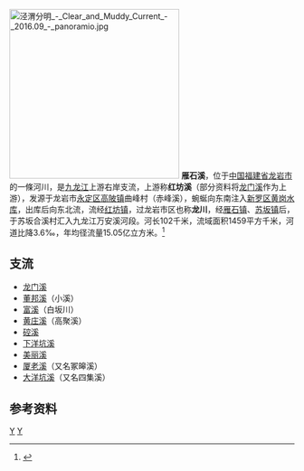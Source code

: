 [[File:泾渭分明_-_Clear_and_Muddy_Current_-_2016.09_-_panoramio.jpg|300px]]
'''雁石溪'''，位于[[中华人民共和国|中国]][[福建省|福建省]][[龙岩市|龙岩市]]的一條河川，是[[九龙江|九龙江]]上游右岸支流，上游称'''红坊溪'''（部分资料将[[龙门溪_(龙岩)|龙门溪]]作为上游），发源于龙岩市[[永定区_(龙岩市)|永定区]][[高陂镇_(龙岩市)|高陂镇]]曲峰村（赤峰溪），蜿蜒向东南注入[[新罗区|新罗区]][[黄岗水库|黄岗水库]]，出库后向东北流，流经[[红坊镇|红坊镇]]，过龙岩市区也称'''龙川'''，经[[雁石镇|雁石镇]]、[[苏坂镇|苏坂镇]]后，于苏坂合溪村汇入九龙江万安溪河段。河长102千米，流域面积1459平方千米，河道比降3.6‰，年均径流量15.05亿立方米。<ref name="中国河湖大典">{{cite book zh |author=《[[中国河湖大典|中国河湖大典]]》编纂委员会 |title=《中国河湖大典·东南诸河、台湾卷》 |format=M |edition=1 |location=北京 |publisher=中国水利水电出版社 |date=2014年12月 |pages=123页 |id= ISBN 978-7-5170-2765-2}}</ref>

== 支流 ==
* [[龙门溪_(龙岩)|龙门溪]]
* [[董邦溪|董邦溪]]（小溪）
* [[富溪|富溪]]（白坂川）
* [[黄庄溪|黄庄溪]]（高聚溪）
* [[硿溪|硿溪]]
* [[下洋坑溪|下洋坑溪]]
* [[美丽溪|美丽溪]]
* [[厦老溪|厦老溪]]（又名冢皞溪）
* [[大洋坑溪|大洋坑溪]]（又名四集溪）
==参考资料==
{{reflist}}
{{China-river-stub}}
[[Category:福建河流|Y]]
[[Category:龙岩|Y]]